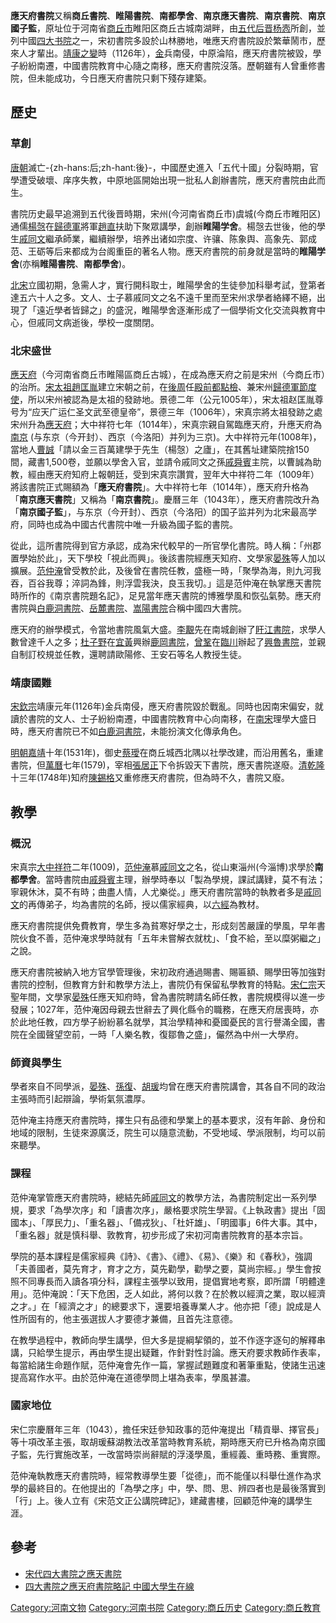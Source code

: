 '''應天府書院'''又稱'''商丘書院'''、'''睢陽書院'''、'''南都學舍'''、'''南京應天書院'''、'''南京書院'''、'''南京國子監'''，原址位于河南省[[商丘市|商丘市]]睢阳区商丘古城南湖畔，由[[五代|五代]][[后晋|后晋]][[杨悫|杨悫]]所創，並列中國[[四大书院|四大书院]]之一，宋初書院多設於山林勝地，唯應天府書院設於繁華鬧市，歷來人才輩出。[[靖康之變|靖康之變]]時（1126年），[[金|金]]兵南侵，中原淪陷，應天府書院被毀，學子紛紛南遷，中國書院教育中心隨之南移，應天府書院沒落。歷朝雖有人曾重修書院，但未能成功，今日應天府書院只剩下殘存建築。

==歷史==

===草創===
[[唐朝|唐朝]]滅亡-{zh-hans:后;zh-hant:後}-，中國歷史進入「五代十國」分裂時期，官學遭受破壞、庠序失教，中原地區開始出現一批私人創辦書院，應天府書院由此而生。

書院历史最早追溯到五代後晋時期，宋州(今河南省商丘市)虞城(今商丘市睢阳区)通儒[[楊愨|楊愨]]在[[歸德軍|歸德軍]]將軍[[趙直|趙直]]扶助下聚眾講學，創辦'''睢陽学舍'''。楊愨去世後，他的學生[[戚同文|戚同文]]繼承師業，繼續辦學，培养出诸如宗度、许骧、陈象舆、高象先、郭成范、王砺等后来都成为台阁重臣的著名人物。應天府書院的前身就是當時的'''睢陽学舍'''(亦稱'''睢陽書院'''、'''南都學舍''')。

[[北宋|北宋]]立國初期，急需人才，實行開科取士，睢陽學舍的生徒參加科舉考試，登第者達五六十人之多。文人、士子慕戚同文之名不遠千里而至宋州求學者絡繹不絕，出現了「遠近學者皆歸之」的盛況，睢陽學舍逐漸形成了一個學術文化交流與教育中心，但戚同文病逝後，學校一度關閉。

===北宋盛世===
[[应天府_(宋朝)|應天府]]（今河南省商丘市睢陽區商丘古城），在成為應天府之前是宋州（今商丘市）的治所。[[宋太祖|宋太祖]][[趙匡胤|趙匡胤]]建立宋朝之前，在[[後周|後周]]任[[殿前都點檢|殿前都點檢]]、兼宋州[[歸德軍|歸德軍]][[節度使|節度使]]，所以宋州被認為是太祖的發跡地。景德二年（公元1005年），宋太祖赵匡胤尊号为“应天广运仁圣文武至德皇帝”，景德三年（1006年），宋真宗將太祖發跡之處宋州升為[[应天府_(宋朝)|應天府]]；大中祥符七年（1014年），宋真宗親自駕臨應天府，升應天府為[[南京|南京]] (与东京（今开封）、西京（今洛阳）并列为三京)。大中祥符元年(1008年)，當地人[[曹誠|曹誠]]「請以金三百萬建學于先生（楊愨）之廬」，在其舊址建築院捨150間，藏書1,500卷，並願以學舍入官，並請令戚同文之孫[[戚舜賓|戚舜賓]]主院，以曹誠為助教，經由應天府知府上報朝廷，受到宋真宗讚賞，翌年大中祥符二年（1009年）將該書院正式賜額為「'''應天府書院'''」。大中祥符七年（1014年），應天府升格為「'''南京應天書院'''」又稱為「'''南京書院'''」。慶曆三年（1043年），應天府書院改升為「'''南京國子監'''」，与东京（今开封）、西京（今洛阳）的国子监并列为北宋最高学府，同時也成為中國古代書院中唯一升級為國子監的書院。

從此，這所書院得到官方承認，成為宋代較早的一所官學化書院。時人稱：「州郡置學始於此」，天下學校「視此而興」。後該書院經應天知府、文學家[[晏殊|晏殊]]等人加以擴展。[[范仲淹|范仲淹]]曾受教於此，及後曾在書院任教，盛極一時，「聚學為海，則九河我吞，百谷我尊；淬詞為鋒，則浮雲我決，良玉我切。」這是范仲淹在執掌應天書院時所作的《南京書院題名記》，足見當年應天書院的博雅學風和恢弘氣勢。應天府書院與[[白鹿洞書院|白鹿洞書院]]、[[岳麓書院|岳麓書院]]、[[嵩陽書院|嵩陽書院]]合稱中國四大書院。

應天府的辦學模式，令當地書院風氣大盛。[[李覯|李覯]]先在南城創辦了[[盱江書院|盱江書院]]，求學人數曾達千人之多；[[杜子野|杜子野]]在[[宜黃|宜黃]]興辦[[鹿岡書院|鹿岡書院]]，[[曾鞏|曾鞏]]在[[臨川|臨川]]辦起了[[興魯書院|興魯書院]]，並親自制訂校規並任教，還聘請歐陽修、王安石等名人教授生徒。

===靖康國難===
[[宋欽宗|宋欽宗]]靖康元年(1126年)金兵南侵，應天府書院毀於戰亂。同時也因南宋偏安，就讀於書院的文人、士子紛紛南遷，中國書院教育中心向南移，在[[南宋|南宋]]理學大盛日時，應天府書院已不如[[白鹿洞書院|白鹿洞書院]]，未能扮演文化傳承角色。　

[[明朝|明朝]][[嘉靖|嘉靖]]十年(1531年)，御史[[蔡璦|蔡璦]]在商丘城西北隅以社學改建，而沿用舊名，重建書院，但[[萬曆|萬曆]]七年(1579)，宰相[[張居正|張居正]]下令拆毀天下書院，應天書院遂廢。[[清|清]][[乾隆|乾隆]]十三年(1748年)知府[[陳錫格|陳錫格]]又重修應天府書院，但為時不久，書院又廢。

==教學==

===概況===
宋真宗[[大中祥符|大中祥符]]二年(1009)，[[范仲淹|范仲淹]]慕[[戚同文|戚同文]]之名，從山東淄州(今淄博)求學於'''南都學舍'''。當時書院由[[戚舜賓|戚舜賓]]主理，辦學時奉以「製為學規，課試講肄，莫不有法；寧親休沐，莫不有時；曲盡人情，人尤樂從。」應天府書院當時的執教者多是[[戚同文|戚同文]]的再傳弟子，均為書院的名師，授以儒家經典，以[[六經|六經]]為教材。

應天府書院提供免費教育，學生多為貧寒好學之士，形成刻苦嚴謹的學風，早年書院伙食不善，范仲淹求學時就有「五年未嘗解衣就枕」、「食不給，至以糜粥繼之」之說。

應天府書院被納入地方官學管理後，宋初政府通過賜書、賜匾額、賜學田等加強對書院的控制，但教育方針和教學方法上，書院仍有保留私學教育的特點。[[宋仁宗|宋仁宗]]天聖年間，文學家[[晏殊|晏殊]]任應天知府時，曾為書院聘請名師任教，書院規模得以進一步發展；1027年，范仲淹因母親去世辭去了興化縣令的職務，在應天府居喪時，亦於此地任教，四方學子紛紛慕名就學，其治學精神和憂國憂民的言行譽滿全國，書院在全國聲望空前，一時「人樂名教，復鄒魯之盛」，儼然為中州一大學府。

===師資與學生===
學者來自不同學派，[[晏殊|晏殊]]、[[孫復|孫復]]、[[胡瑗|胡瑗]]均曾在應天府書院講會，其各自不同的政治主張時而引起辯論，學術氣氛濃厚。

范仲淹主持應天府書院時，擇生只有品德和學業上的基本要求，沒有年齡、身份和地域的限制，生徒來源廣泛，院生可以隨意流動，不受地域、學派限制，均可以前來聽學。

===課程===
范仲淹掌管應天府書院時，總結先師[[戚同文|戚同文]]的教學方法，為書院制定出一系列學規，要求「為學次序」和「讀書次序」，嚴格要求院生學習。《上執政書》提出「固國本」、「厚民力」、「重名器」、「備戎狄」、「杜奸雄」、「明國事」6件大事。其中，「重名器」就是慎科舉、敦教育，初步形成了宋初河南書院教育的基本宗旨。

學院的基本課程是儒家經典《詩》、《書》、《禮》、《易》、《樂》和《春秋》，強調「夫善國者，莫先育才，育才之方，莫先勸學，勸學之要，莫尚宗經。」學生會按照不同專長而入讀各項分科，課程主張學以致用，提倡實地考察，即所謂「明體達用」。范仲淹說：「天下危困，乏人如此，將何以救？在於教以經濟之業，取以經濟之才。」在「經濟之才」的總要求下，還要培養專業人才。他亦把「德」說成是人性所固有的，他主張選拔人才要德才兼備，且首先注意德。

在教學過程中，教師向學生講學，但大多是提綱挈領的，並不作逐字逐句的解釋串講，只給學生提示，再由學生提出疑難，作針對性討論。應天府要求教師作表率，每當給諸生命題作賦，范仲淹會先作一篇，掌握試題難度和著筆重點，使諸生迅速提高寫作水平。由於范仲淹在道德學問上堪為表率，學風甚濃。

===國家地位===
宋仁宗慶曆年三年（1043），擔任宋廷參知政事的范仲淹提出「精貢舉、擇官長」等十項改革主張，取胡瑗蘇湖教法改革當時教育系統，期時應天府已升格為南京國子監，先行實施改革，一改當時崇尚辭賦的浮淺學風，重經義、重時務、重實際。

范仲淹執教應天府書院時，經常教導學生要「從德」，而不能僅以科舉仕進作為求學的最終目的。在他提出的「為學之序」中，學、問、思、辨四者也是最後落實到「行」上。後人立有《宋范文正公講院碑記》，建藏書樓，回顧范仲淹的講學生涯。

==參考==
* [https://web.archive.org/web/20080216111933/http://www2.hkedcity.net/sch_files/a/ch/ch-cpl/public_html/chin-hist/ch_4/four.htm  宋代四大書院之應天書院]
* [https://web.archive.org/web/20070315171418/http://www.univs.cn/newweb/univs/hnu/hxwh/sysh/2005-10/126317.html 四大書院之應天府書院略記 中國大學生在線]

{{书院系列}}

[[Category:河南文物|Category:河南文物]]
[[Category:河南书院|Category:河南书院]]
[[Category:商丘历史|Category:商丘历史]]
[[Category:商丘教育|Category:商丘教育]]